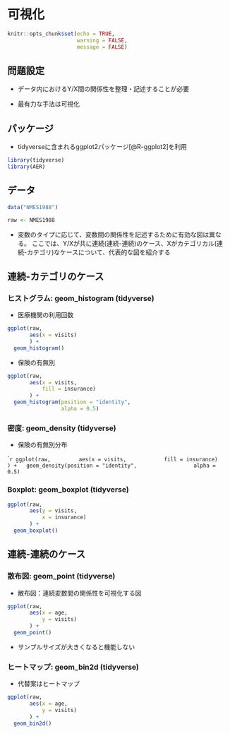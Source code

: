 # 可視化

```r
knitr::opts_chunk$set(echo = TRUE,
                      warning = FALSE,
                      message = FALSE)
```

## 問題設定

- データ内におけるY/X間の関係性を整理・記述することが必要

- 最有力な手法は可視化

## パッケージ

- tidyverseに含まれるggplot2パッケージ[@R-ggplot2]を利用

```r
library(tidyverse)
library(AER)
```

## データ

```r
data("NMES1988")

raw <- NMES1988
```

- 変数のタイプに応じて、変数間の関係性を記述するために有効な図は異なる。
ここでは、Y/Xが共に連続(連続-連続)のケース、Xがカテゴリカル(連続-カテゴリ)なケースについて、代表的な図を紹介する

## 連続-カテゴリのケース

### ヒストグラム: geom_histogram (tidyverse)

- 医療機関の利用回数

```r
ggplot(raw, 
       aes(x = visits)
       ) +
  geom_histogram()
```

- 保険の有無別

```r
ggplot(raw, 
       aes(x = visits,
           fill = insurance)
       ) +
  geom_histogram(position = "identity",
                 alpha = 0.5)
```

### 密度: geom_density (tidyverse)

- 保険の有無別分布

````r
ggplot(raw, 
       aes(x = visits,
           fill = insurance)
       ) +
  geom_density(position = "identity",
                 alpha = 0.5)
```

### Boxplot: geom_boxplot (tidyverse)

```r
ggplot(raw,
       aes(y = visits,
           x = insurance)
       ) +
  geom_boxplot()
```

## 連続-連続のケース

### 散布図: geom_point (tidyverse)

- 散布図：連続変数間の関係性を可視化する図

```r
ggplot(raw,
       aes(x = age,
           y = visits)
       ) +
  geom_point()
```

- サンプルサイズが大きくなると機能しない

### ヒートマップ: geom_bin2d (tidyverse)

- 代替案はヒートマップ

```r
ggplot(raw,
       aes(x = age,
           y = visits)
       ) +
  geom_bin2d()
```
